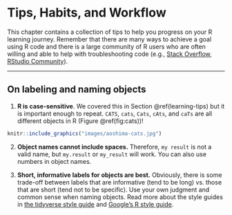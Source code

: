 # Tips, Habits, and Workflow {#tips}

This chapter contains a collection of tips to help you progress on your R learning journey. Remember that there are many ways to achieve a goal using R code and there is a large community of R users who are often willing and able to help with troubleshooting code (e.g., [Stack Overflow](https://stackoverflow.com/questions/tagged/r), [RStudio Community](https://community.rstudio.com/)).

---

## On labeling and naming objects

1. **R is case-sensitive**. We covered this in Section \@ref(learning-tips) but it is important enough to repeat. `CATS`, `cats`, `Cats`, `cAts`, and `caTs` are all different objects in R (Figure \@ref(fig:cats))!

```r
knitr::include_graphics("images/aoshima-cats.jpg")
```

2. **Object names cannot include spaces.** Therefore, `my result` is not a valid name, but `my.result` or `my_result` will work. You can also use numbers in object names.

3. **Short, informative labels for objects are best.** Obviously, there is some trade-off between labels that are informative (tend to be long) vs. those that are short (tend not to be specific). Use your own judgment and common sense when naming objects. Read more about the style guides in [the tidyverse style guide](https://style.tidyverse.org/) and [Google's R style guide](https://google.github.io/styleguide/Rguide.html).